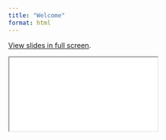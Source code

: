 ```yaml
---
title: "Welcome"
format: html
---
```


[View slides in full screen](1-welcome.qmd).

```{=html}
<iframe class="slides" src="1-welcome.html""></iframe>
```
